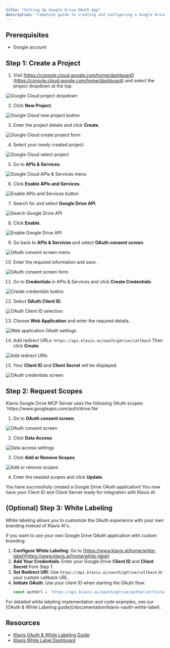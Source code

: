 ```yaml
---
title: "Setting Up Google Drive OAuth App"
description: "Complete guide to creating and configuring a Google Drive OAuth application"
---
```


## Prerequisites

- Google account

## Step 1: Create a Project

1. Visit [https://console.cloud.google.com/home/dashboard](https://console.cloud.google.com/home/dashboard) and select the project dropdown at the top.

<img src="/images/knowledge-base/google_drive/step1_box.png" alt="Google Cloud project dropdown" />

2. Click **New Project**.

<img src="/images/knowledge-base/google_drive/step2_new_project.png" alt="Google Cloud new project button" />

3. Enter the project details and click **Create**.

<img src="/images/knowledge-base/google_drive/step3_create.png" alt="Google Cloud create project form" />

4. Select your newly created project.

<img src="/images/knowledge-base/google_drive/step4_select_project.png" alt="Google Cloud select project" />

5. Go to **APIs & Services**.

<img src="/images/knowledge-base/google_drive/step5_apis_and_services.png" alt="Google Cloud APIs & Services menu" />

6. Click **Enable APIs and Services**.

<img src="/images/knowledge-base/google_drive/step6_enable_api_services.png" alt="Enable APIs and Services button" />

7. Search for and select **Google Drive API**.

<img src="/images/knowledge-base/google_drive/step7_select_drive.png" alt="Search Google Drive API" />

8. Click **Enable**.

<img src="/images/knowledge-base/google_drive/step8_enable.png" alt="Enable Google Drive API" />

9. Go back to **APIs & Services** and select **OAuth consent screen**.

<img src="/images/knowledge-base/google_drive/step9_oauth_screen.png" alt="OAuth consent screen menu" />

10. Enter the required information and save.

<img src="/images/knowledge-base/google_drive/step10_info.png" alt="OAuth consent screen form" />

11. Go to **Credentials** in APIs & Services and click **Create Credentials**.

<img src="/images/knowledge-base/google_drive/step11_CreateCredentials.png" alt="Create credentials button" />

12. Select **OAuth Client ID**.

<img src="/images/knowledge-base/google_drive/step12_OAuthClientID.png" alt="OAuth Client ID selection" />

13. Choose **Web Application** and enter the required details.

<img src="/images/knowledge-base/google_drive/step13_WebApplication.png" alt="Web application OAuth settings" />

14. Add redirect URLs:
    `https://api.klavis.ai/oauth/gdrive/callback`
    Then click **Create**.

<img src="/images/knowledge-base/google_drive/step14_redirect_uri.png" alt="Add redirect URIs" />

15. Your **Client ID** and **Client Secret** will be displayed.

<img src="/images/knowledge-base/google_drive/step15_credentials.png" alt="OAuth credentials screen" />


## Step 2: Request Scopes

<Note>
Klavis Google Drive MCP Server uses the following OAuth scopes:
`https://www.googleapis.com/auth/drive.file`
</Note>

1. Go to **OAuth consent screen**.

<img src="/images/knowledge-base/google_drive/scope1_oauth.png" alt="OAuth consent screen" />

2. Click **Data Access**.

<img src="/images/knowledge-base/google_drive/scope2_data_access.png" alt="Data access settings" />

3. Click **Add or Remove Scopes**.

<img src="/images/knowledge-base/google_drive/scope3_add_scopes.png" alt="Add or remove scopes" />

4. Enter the needed scopes and click **Update**.

<Check>
You have successfully created a Google Drive OAuth application! You now have your Client ID and Client Secret ready for integration with Klavis AI.
</Check>

## (Optional) Step 3: White Labeling

<Note>
White labeling allows you to customize the OAuth experience with your own branding instead of Klavis AI's.
</Note>

If you want to use your own Google Drive OAuth application with custom branding:

1. **Configure White Labeling**: Go to [https://www.klavis.ai/home/white-label](https://www.klavis.ai/home/white-label)
2. **Add Your Credentials**: Enter your Google Drive **Client ID** and **Client Secret** from Step 1.
3. **Set Redirect URI**: Use `https://api.klavis.ai/oauth/gdrive/callback` or your custom callback URL.
4. **Initiate OAuth**: Use your client ID when starting the OAuth flow:
   ```javascript
   const authUrl = `https://api.klavis.ai/oauth/gdrive/authorize?instance_id=${instanceId}&client_id=${yourClientId}`;
   ```
<Tip>
For detailed white labeling implementation and code examples, see our [OAuth & White Labeling guide](/documentation/klavis-oauth-white-label).
</Tip>

## Resources
- [Klavis OAuth & White Labeling Guide](/documentation/klavis-oauth-white-label)
- [Klavis White Label Dashboard](https://www.klavis.ai/home/white-label)